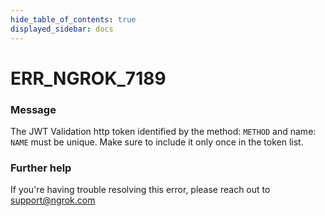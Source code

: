 ```yaml
---
hide_table_of_contents: true
displayed_sidebar: docs
---
```



# ERR_NGROK_7189

### Message

The JWT Validation http token identified by the method: `METHOD` and name: `NAME` must be unique. Make sure to include it only once in the token list.

<ErrorDetails error="err_ngrok_7189" />

### Further help

If you're having trouble resolving this error, please reach out to [support@ngrok.com](mailto:support@ngrok.com?subject=Help%20with%20ERR_NGROK_7189)
